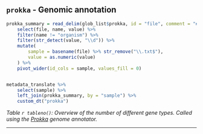 ## `prokka` - Genomic annotation


```r



prokka_summary = read_delim(glob_list$prokka, id = "file", comment = "#", col_names = c("name", "value"), delim = ": ") %>%
    select(file, name, value) %>%
    filter(name != "organism") %>%
    filter(str_detect(value, "\\d")) %>%
    mutate(
        sample = basename(file) %>% str_remove("\\.txt$"),
        value = as.numeric(value)
    ) %>%
    pivot_wider(id_cols = sample, values_fill = 0)


metadata_translate %>%
    select(sample) %>%
    left_join(prokka_summary, by = "sample") %>%
    custom_dt("prokka")


```

*Table `r tableno()`: Overview of the number of different gene types. Called using the [Prokka](https://github.com/tseemann/prokka) genome annotator.*

---